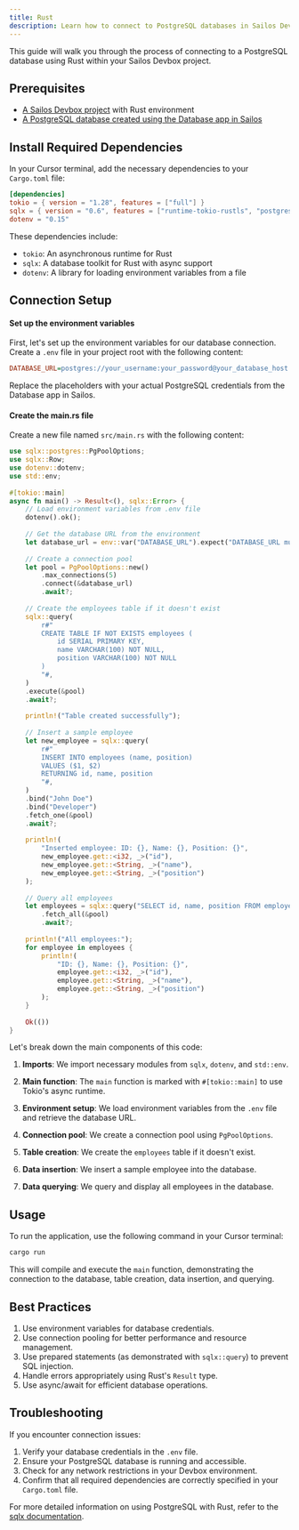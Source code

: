 ```yaml
---
title: Rust
description: Learn how to connect to PostgreSQL databases in Sailos Devbox using Rust
---
```


This guide will walk you through the process of connecting to a PostgreSQL database using Rust within your Sailos Devbox project.

## Prerequisites

- [A Sailos Devbox project](/docs/guides/fundamentals/create-a-project) with Rust environment
- [A PostgreSQL database created using the Database app in Sailos](./)

## Install Required Dependencies

In your Cursor terminal, add the necessary dependencies to your `Cargo.toml` file:

```toml
[dependencies]
tokio = { version = "1.28", features = ["full"] }
sqlx = { version = "0.6", features = ["runtime-tokio-rustls", "postgres"] }
dotenv = "0.15"
```

These dependencies include:
- `tokio`: An asynchronous runtime for Rust
- `sqlx`: A database toolkit for Rust with async support
- `dotenv`: A library for loading environment variables from a file

## Connection Setup

<div className='steps [&_h4]:step'>

#### Set up the environment variables

First, let's set up the environment variables for our database connection. Create a `.env` file in your project root with the following content:

```ini title=".env"
DATABASE_URL=postgres://your_username:your_password@your_database_host:5432/your_database_name
```

Replace the placeholders with your actual PostgreSQL credentials from the Database app in Sailos.

#### Create the main.rs file

Create a new file named `src/main.rs` with the following content:

```rust title="src/main.rs"
use sqlx::postgres::PgPoolOptions;
use sqlx::Row;
use dotenv::dotenv;
use std::env;
 
#[tokio::main]
async fn main() -> Result<(), sqlx::Error> {
    // Load environment variables from .env file
    dotenv().ok();
 
    // Get the database URL from the environment
    let database_url = env::var("DATABASE_URL").expect("DATABASE_URL must be set");
 
    // Create a connection pool
    let pool = PgPoolOptions::new()
        .max_connections(5)
        .connect(&database_url)
        .await?;
 
    // Create the employees table if it doesn't exist
    sqlx::query(
        r#"
        CREATE TABLE IF NOT EXISTS employees (
            id SERIAL PRIMARY KEY,
            name VARCHAR(100) NOT NULL,
            position VARCHAR(100) NOT NULL
        )
        "#,
    )
    .execute(&pool)
    .await?;
 
    println!("Table created successfully");
 
    // Insert a sample employee
    let new_employee = sqlx::query(
        r#"
        INSERT INTO employees (name, position)
        VALUES ($1, $2)
        RETURNING id, name, position
        "#,
    )
    .bind("John Doe")
    .bind("Developer")
    .fetch_one(&pool)
    .await?;
 
    println!(
        "Inserted employee: ID: {}, Name: {}, Position: {}",
        new_employee.get::<i32, _>("id"),
        new_employee.get::<String, _>("name"),
        new_employee.get::<String, _>("position")
    );
 
    // Query all employees
    let employees = sqlx::query("SELECT id, name, position FROM employees")
        .fetch_all(&pool)
        .await?;
 
    println!("All employees:");
    for employee in employees {
        println!(
            "ID: {}, Name: {}, Position: {}",
            employee.get::<i32, _>("id"),
            employee.get::<String, _>("name"),
            employee.get::<String, _>("position")
        );
    }
 
    Ok(())
}
```

Let's break down the main components of this code:

1. **Imports**: We import necessary modules from `sqlx`, `dotenv`, and `std::env`.

2. **Main function**: The `main` function is marked with `#[tokio::main]` to use Tokio's async runtime.

3. **Environment setup**: We load environment variables from the `.env` file and retrieve the database URL.

4. **Connection pool**: We create a connection pool using `PgPoolOptions`.

5. **Table creation**: We create the `employees` table if it doesn't exist.

6. **Data insertion**: We insert a sample employee into the database.

7. **Data querying**: We query and display all employees in the database.

</div>

## Usage

To run the application, use the following command in your Cursor terminal:

```bash
cargo run
```

This will compile and execute the `main` function, demonstrating the connection to the database, table creation, data insertion, and querying.

## Best Practices

1. Use environment variables for database credentials.
2. Use connection pooling for better performance and resource management.
3. Use prepared statements (as demonstrated with `sqlx::query`) to prevent SQL injection.
4. Handle errors appropriately using Rust's `Result` type.
5. Use async/await for efficient database operations.

## Troubleshooting

If you encounter connection issues:

1. Verify your database credentials in the `.env` file.
2. Ensure your PostgreSQL database is running and accessible.
3. Check for any network restrictions in your Devbox environment.
4. Confirm that all required dependencies are correctly specified in your `Cargo.toml` file.

For more detailed information on using PostgreSQL with Rust, refer to the [sqlx documentation](https://github.com/launchbadge/sqlx).